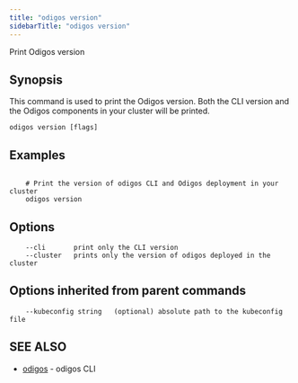 ```yaml
---
title: "odigos version"
sidebarTitle: "odigos version"
---
```


Print Odigos version

## Synopsis

This command is used to print the Odigos version.
Both the CLI version and the Odigos components in your cluster will be printed.

```
odigos version [flags]
```

## Examples

```

    # Print the version of odigos CLI and Odigos deployment in your cluster
    odigos version

```

## Options

```
    --cli       print only the CLI version
    --cluster   prints only the version of odigos deployed in the cluster
```

## Options inherited from parent commands

```
    --kubeconfig string   (optional) absolute path to the kubeconfig file
```

## SEE ALSO

* [odigos](/cli/odigos)	 - odigos CLI
